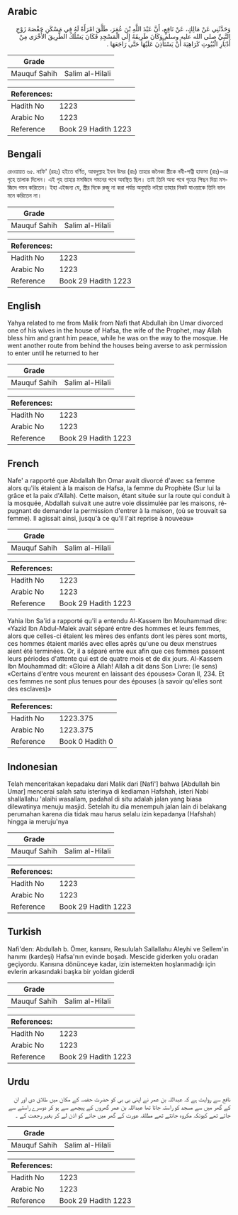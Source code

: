 ## Arabic


<div dir="rtl" lang="ar" style={{fontSize:'larger',backgroundColor:'#f8f9fa',padding:20}}>
وَحَدَّثَنِي عَنْ مَالِكٍ، عَنْ نَافِعٍ، أَنَّ عَبْدَ اللَّهِ بْنَ عُمَرَ، طَلَّقَ امْرَأَةً لَهُ فِي مَسْكَنِ حَفْصَةَ زَوْجِ النَّبِيِّ صلى الله عليه وسلم وَكَانَ طَرِيقَهُ إِلَى الْمَسْجِدِ فَكَانَ يَسْلُكُ الطَّرِيقَ الأُخْرَى مِنْ أَدْبَارِ الْبُيُوتِ كَرَاهِيَةَ أَنْ يَسْتَأْذِنَ عَلَيْهَا حَتَّى رَاجَعَهَا ‏.‏
</div>
<div style={{backgroundColor:'#f8f9fa',padding:20, marginBottom: 10}}><table> <thead> <tr> <th>Grade</th> <th></th> </tr> </thead> <tbody> <tr><td>Mauquf Sahih</td><td>Salim al-Hilali</td></tr></tbody></table><table> <thead> <tr> <th>References:</th> <th></th> </tr> </thead> <tbody><tr><td>Hadith No</td><td>1223</td></tr><tr><td>Arabic No</td><td>1223</td></tr><tr><td>Reference</td><td>Book 29 Hadith 1223</td></tr></tbody></table></div>

## Bengali


<div dir="ltr" lang="bn" style={{fontSize:'larger',backgroundColor:'#f8f9fa',padding:20}}>
রেওয়ায়ত ৬৫. নাফি' (রহঃ) হইতে বর্ণিত, আবদুল্লাহ ইবন উমর (রাঃ) তাহার জনৈকা স্ত্রীকে নবী-পত্নী হাফসা (রাঃ)-এর গৃহে তালাক দিলেন। এই গৃহ তাহার মসজিদে গমনের পথে অবস্থিত ছিল। তাই তিনি অন্য পথে গৃহের পিছন দিয়া মসজিদে গমন করিতেন। ইহা এইজন্য যে, স্ত্রীর দিকে রুজু না করা পর্যন্ত অনুমতি লইয়া তাহার নিকট যাওয়াকে তিনি ভাল মনে করিতেন না।
</div>
<div style={{backgroundColor:'#f8f9fa',padding:20, marginBottom: 10}}><table> <thead> <tr> <th>Grade</th> <th></th> </tr> </thead> <tbody> <tr><td>Mauquf Sahih</td><td>Salim al-Hilali</td></tr></tbody></table><table> <thead> <tr> <th>References:</th> <th></th> </tr> </thead> <tbody><tr><td>Hadith No</td><td>1223</td></tr><tr><td>Arabic No</td><td>1223</td></tr><tr><td>Reference</td><td>Book 29 Hadith 1223</td></tr></tbody></table></div>

## English


<div dir="ltr" lang="en" style={{fontSize:'larger',backgroundColor:'#f8f9fa',padding:20}}>
Yahya related to me from Malik from Nafi that Abdullah ibn Umar divorced one of his wives in the house of Hafsa, the wife of the Prophet, may Allah bless him and grant him peace, while he was on the way to the mosque. He went another route from behind the houses being averse to ask permission to enter until he returned to her
</div>
<div style={{backgroundColor:'#f8f9fa',padding:20, marginBottom: 10}}><table> <thead> <tr> <th>Grade</th> <th></th> </tr> </thead> <tbody> <tr><td>Mauquf Sahih</td><td>Salim al-Hilali</td></tr></tbody></table><table> <thead> <tr> <th>References:</th> <th></th> </tr> </thead> <tbody><tr><td>Hadith No</td><td>1223</td></tr><tr><td>Arabic No</td><td>1223</td></tr><tr><td>Reference</td><td>Book 29 Hadith 1223</td></tr></tbody></table></div>

## French


<div dir="ltr" lang="fr" style={{fontSize:'larger',backgroundColor:'#f8f9fa',padding:20}}>
Nafe' a rapporté que Abdallah Ibn Omar avait divorcé d'avec sa femme alors qu'ils étaient à la maison de Hafsa, la femme du Prophète (Sur lui la grâce et la paix d'Allah). Cette maison, étant située sur la route qui conduit à la mosquée, Abdallah suivait une autre voie dissimulée par les maisons, répugnant de demander la permission d'entrer à la maison, (où se trouvait sa femme). Il agissait ainsi, jusqu'à ce qu'il l'ait reprise à nouveau»
</div>
<div style={{backgroundColor:'#f8f9fa',padding:20, marginBottom: 10}}><table> <thead> <tr> <th>Grade</th> <th></th> </tr> </thead> <tbody> <tr><td>Mauquf Sahih</td><td>Salim al-Hilali</td></tr></tbody></table><table> <thead> <tr> <th>References:</th> <th></th> </tr> </thead> <tbody><tr><td>Hadith No</td><td>1223</td></tr><tr><td>Arabic No</td><td>1223</td></tr><tr><td>Reference</td><td>Book 29 Hadith 1223</td></tr></tbody></table></div>


<div dir="ltr" lang="fr" style={{fontSize:'larger',backgroundColor:'#f8f9fa',padding:20}}>
Yahia Ibn Sa'id a rapporté qu'il a entendu Al-Kassem Ibn Mouhammad dire: «Yazid Ibn Abdul-Malek avait séparé entre des hommes et leurs femmes, alors que celles-ci étaient les mères des enfants dont les pères sont morts, ces hommes étaient mariés avec elles après qu'une ou deux menstrues aient été terminées. Or, il a séparé entre eux afin que ces femmes passent leurs périodes d'attente qui est de quatre mois et de dix jours. Al-Kassem Ibn Mouhammad dit: «Gloire à Allah! Allah a dit dans Son Livre: (le sens) «Certains d'entre vous meurent en laissant des épouses» Coran II, 234. Et ces femmes ne sont plus tenues pour des épouses (à savoir qu'elles sont des esclaves)»
</div>
<div style={{backgroundColor:'#f8f9fa',padding:20, marginBottom: 10}}><table> <thead> <tr> <th>References:</th> <th></th> </tr> </thead> <tbody><tr><td>Hadith No</td><td>1223.375</td></tr><tr><td>Arabic No</td><td>1223.375</td></tr><tr><td>Reference</td><td>Book 0 Hadith 0</td></tr></tbody></table></div>

## Indonesian


<div dir="ltr" lang="id" style={{fontSize:'larger',backgroundColor:'#f8f9fa',padding:20}}>
Telah menceritakan kepadaku dari Malik dari [Nafi'] bahwa [Abdullah bin Umar] mencerai salah satu isterinya di kediaman Hafshah, isteri Nabi shallallahu 'alaihi wasallam, padahal di situ adalah jalan yang biasa dilewatinya menuju masjid. Setelah itu dia menempuh jalan lain di belakang perumahan karena dia tidak mau harus selalu izin kepadanya (Hafshah) hingga ia meruju'nya
</div>
<div style={{backgroundColor:'#f8f9fa',padding:20, marginBottom: 10}}><table> <thead> <tr> <th>Grade</th> <th></th> </tr> </thead> <tbody> <tr><td>Mauquf Sahih</td><td>Salim al-Hilali</td></tr></tbody></table><table> <thead> <tr> <th>References:</th> <th></th> </tr> </thead> <tbody><tr><td>Hadith No</td><td>1223</td></tr><tr><td>Arabic No</td><td>1223</td></tr><tr><td>Reference</td><td>Book 29 Hadith 1223</td></tr></tbody></table></div>

## Turkish


<div dir="ltr" lang="tr" style={{fontSize:'larger',backgroundColor:'#f8f9fa',padding:20}}>
Nafi'den: Abdullah b. Ömer, karısını, Resululah Sallallahu Aleyhi ve Sellem'in hanımı (kardeşi) Hafsa'nın evinde boşadı. Mescide giderken yolu oradan geçiyordu. Karısına dönünceye kadar, izin istemekten hoşlanmadığı için evlerin arkasındaki başka bir yoldan giderdi
</div>
<div style={{backgroundColor:'#f8f9fa',padding:20, marginBottom: 10}}><table> <thead> <tr> <th>Grade</th> <th></th> </tr> </thead> <tbody> <tr><td>Mauquf Sahih</td><td>Salim al-Hilali</td></tr></tbody></table><table> <thead> <tr> <th>References:</th> <th></th> </tr> </thead> <tbody><tr><td>Hadith No</td><td>1223</td></tr><tr><td>Arabic No</td><td>1223</td></tr><tr><td>Reference</td><td>Book 29 Hadith 1223</td></tr></tbody></table></div>

## Urdu


<div dir="rtl" lang="ur" style={{fontSize:'larger',backgroundColor:'#f8f9fa',padding:20}}>
نافع سے روایت ہے کہ عبداللہ بن عمر نے اپنی بی بی کو حضرت حفصہ کے مکان میں طلاق دی اور ان کے گھر میں سے مسجد کو راستہ جاتا تھا عبداللہ بن عمر گھروں کے پیچھے سے ہو کر دوسرے راستے سے جاتے تھے کیونکہ مکروہ جانتے تھے مطلقہ عورت کے گھر میں جانے کو اذن لے کر بغیر رجعت کے ۔
</div>
<div style={{backgroundColor:'#f8f9fa',padding:20, marginBottom: 10}}><table> <thead> <tr> <th>Grade</th> <th></th> </tr> </thead> <tbody> <tr><td>Mauquf Sahih</td><td>Salim al-Hilali</td></tr></tbody></table><table> <thead> <tr> <th>References:</th> <th></th> </tr> </thead> <tbody><tr><td>Hadith No</td><td>1223</td></tr><tr><td>Arabic No</td><td>1223</td></tr><tr><td>Reference</td><td>Book 29 Hadith 1223</td></tr></tbody></table></div>